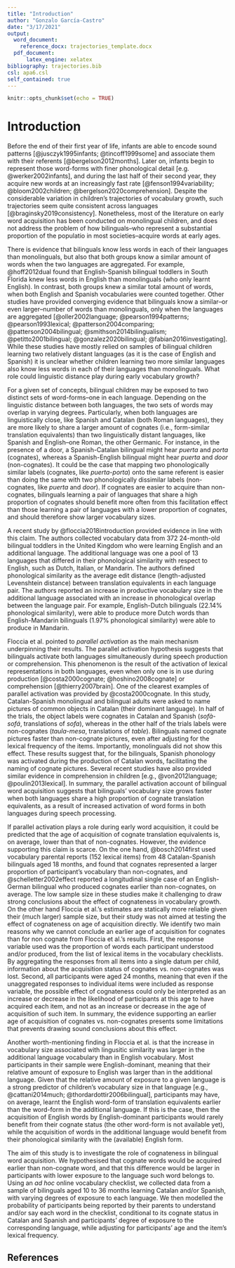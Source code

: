 ```yaml
---
title: "Introduction"
author: "Gonzalo García-Castro"
date: "3/17/2021"
output:
  word_document:
    reference_docx: trajectories_template.docx
  pdf_document:
      latex_engine: xelatex
bibliography: trajectories.bib
csl: apa6.csl
self_contained: true
---
```


```r
knitr::opts_chunk$set(echo = TRUE)
```

# Introduction

Before the end of their first year of life, infants are able to encode sound patterns [@jusczyk1995infants; @tincoff1999some] and associate them with their referents [@bergelson2012months]. Later on, infants begin to represent those word-forms with finer phonological detail [e.g. @werker2002infants], and during the last half of their second year, they acquire new words at an increasingly fast rate [@fenson1994variability; @bloom2002children; @bergelson2020comprehension]. Despite the considerable variation in children's trajectories of vocabulary growth, such trajectories seem quite consistent across languages [@braginsky2019consistency]. Nonetheless, most of the literature on early word acquisition has been conducted on monolingual children, and does not address the problem of how bilinguals--who represent a substantial proportion of the populatio in most societies--acquire words at early ages.


There is evidence that bilinguals know less words in each of their languages than monolinguals, but also that both groups know a similar amount of words when the two languages are aggregated. For example, @hoff2012dual found that English-Spanish bilingual toddlers in South Florida knew less words in English than monolinguals (who only learnt English). In contrast, both groups knew a similar total amount of words, when both English and Spanish vocabularies were counted together. Other studies have provided converging evidence that bilinguals know a similar--or even larger--number of words than monolinguals, only when the languages are aggregated [@oller2002language; @pearson1994patterns; @pearson1993lexical; @patterson2004comparing; @patterson2004bilingual; @smithson2014bilingualism; @petitto2001bilingual; @gonzalez2020bilingual; @fabian2016investigating]. While these studies have mostly relied on samples of bilingual children learning two relatively distant languages (as it is the case of English and Spanish) it is unclear whether children learning two more similar languages also know less words in each of their languages than monolinguals. What role could linguistic distance play during early vocabulary growth?


For a given set of concepts, bilingual children may be exposed to two distinct sets of word-forms--one in each language. Depending on the linguistic distance between both languages, the two sets of words may overlap in varying degrees. Particularly, when both languages are linguistically close, like Spanish and Catalan (both Roman languages), they are more likely to share a larger amount of cognates (i.e., form-similar translation equivalents) than two linguistically distant languages, like Spanish and English--one Roman, the other Germanic. For instance, in the presence of a door, a Spanish-Catalan bilingual might hear *puerta* and *porta* (cognates), whereas a Spanish-English bilingual might hear *puerta* and *door* (non-cognates). It could be the case that mapping two phonologically similar labels (cognates, like *puerta*-*porta*) onto the same referent is easier than doing the same with two phonologically dissimilar labels (non-cognates, like *puerta* and *door*). If cognates are easier to acquire than non-cognates, bilinguals learning a pair of languages that share a high proportion of cognates should benefit more often from this facilitation effect than those learning a pair of languages with a lower proportion of cognates, and should therefore show larger vocabulary sizes.



A recent study by @floccia2018introduction provided evidence in line with this claim. The authors collected vocabulary data from 372 24-month-old bilingual toddlers in the United Kingdom who were learning English and an additional language. The additional language was one a pool of 13 languages that differed in their phonological similarity with respect to English, such as Dutch, Italian, or Mandarin. The authors defined phonological similarity as the average edit distance (length-adjusted Levenshtein distance) between translation equivalents in each language pair. The authors reported an increase in productive vocabulary size in the additional language associated with an increase in phonological overlap between the language pair. For example, English-Dutch bilinguals (22.14% phonological similarity), were able to produce more Dutch words than English-Mandarin bilinguals (1.97% phonological similarity) were able to produce in Mandarin.


Floccia et al. pointed to *parallel activation* as the main mechanism underpinning their results. The parallel activation hypothesis suggests that bilinguals activate both languages simultaneously during speech production or comprehension. This phenomenon is the result of the activation of lexical representations in both languages, even when only one is in use during production [@costa2000cognate; @hoshino2008cognate] or comprehension [@thierry2007brain]. One of the clearest examples of parallel activation was provided by @costa2000cognate. In this study, Catalan-Spanish monolingual and bilingual adults were asked to name pictures of common objects in Catalan (their dominant language). In half of the trials, the object labels were cognates in Catalan and Spanish (*sofà*-*sofá*, translations of *sofa*), whereas in the other half of the trials labels were non-cognates (*taula*-*mesa*, translations of *table*). Bilinguals named cognate pictures faster than non-cognate pictures, even after adjusting for the lexical frequency of the items. Importantly, monolinguals did not show this effect. These results suggest that, for the bilinguals, Spanish phonology was activated during the production of Catalan words, facilitating the naming of cognate pictures. Several recent studies have also provided similar evidence in comprehension in children [e.g., @von2012language; @poulin2013lexical]. In summary, the parallel activation account of bilingual word acquisition suggests that bilinguals' vocabulary size grows faster when both languages share a high proportion of cognate translation equivalents, as a result of increased activation of word forms in both languages during speech processing.


If parallel activation plays a role during early word acquisition, it could be predicted that the age of acquisition of cognate translation equivalents is, on average, lower than that of non-cognates. However, the evidence supporting this claim is scarce. On the one hand, @bosch2014first used vocabulary parental reports (152 lexical items) from 48 Catalan-Spanish bilinguals aged 18 months, and found that cognates represented a larger proportion of participant's vocabulary than non-cognates, and @schelletter2002effect reported a longitudinal single case of an English-German bilingual who produced cognates earlier than non-cognates, on average. The low sample size in these studies make it challenging to draw strong conclusions about the effect of cognateness in vocabulary growth. On the other hand Floccia et al.'s estimates are statically more reliable given their (much larger) sample size, but their study was not aimed at testing the effect of cognateness on age of acquisition directly. We identify two main reasons why we cannot conclude an earlier age of acquisition for cognates than for non cognate from Floccia et al.'s results. First, the response variable used was the proportion of words each participant understood and/or produced, from the list of lexical items in the vocabulary checklists. By aggregating the responses from all items into a single datum per child, information about the acquisition status of cognates vs. non-cognates was lost. Second, all participants were aged 24 months, meaning that even if the unaggregated responses to individual items were included as response variable, the possible effect of cognateness could only be interpreted as an increase or decrease in the likelihood of participants at this age to have acquired each item, and not as an increase or decrease in the age of acquisition of such item. In summary, the evidence supporting an earlier age of acquisition of cognates vs. non-cognates presents some limitations that prevents drawing sound conclusions about this effect. 


Another worth-mentioning finding in Floccia et al. is that the increase in vocabulary size associated with lingusitic similarity was larger in the additional language vocabulary than in English vocabulary. Most participants in their sample were English-dominant, meaning that their relative amount of exposure to English was larger than in the additional language. Given that the relative amount of exposure to a given language is a strong predictor of children's vocabulary size in that language [e.g., @cattani2014much; @thordardottir2006bilingual], participants may have, on average, learnt the English word-form of translation equivalents earlier than the word-form in the additional language.  If this is the case, then the acquisition of English words by English-dominant participants would rarely benefit from their cognate status (the other word-form is not available yet), while the acquisition of words in the additional language would benefit from their phonological similarity with the (available) English form.


The aim of this study is to investigate the role of cognateness in bilingual word acquisition. We hypothesised that cognate words would be acquired earlier than non-cognate word, and that this difference would be larger in participants with lower exposure to the language such word belongs to. Using an *ad hoc* online vocabulary checklist, we collected data from a sample of bilinguals aged 10 to 36 months learning Catalan and/or Spanish, with varying degrees of exposure to each language. We then modelled the probability of participants being reported by their parents to understand and/or say each word in the checklist, conditional to its cognate status in Catalan and Spanish and participants' degree of exposure to the corresponding language, while adjusting for participants' age and the item's lexical frequency.



## References




